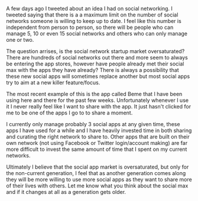 



A few days ago I tweeted about an idea I had on social networking. I tweeted saying that there is a a maximum limit on the number of social networks someone is willing to keep up to date. I feel like this number is independent from person to person, so there will be people who can manage 5, 10 or even 15 social networks and others who can only manage one or two.

The question arrises, is the social network startup market oversaturated? There are hundreds of social networks out there and more seem to always be entering the app stores, however have people already met their social max with the apps they have already? There is always a possibility that these new social apps will sometimes replace another but most social apps try to aim at a new killer feature/focus.

The most recent example of this is the app called Beme that I have been using here and there for the past few weeks. Unfortunately whenever I use it I never really feel like I want to share with the app. It just hasn't clicked for me to be one of the apps I go to to share a moment.

I currently only manage probably 3 social apps at any given time, these apps I have used for a while and I have heavily invested time in both sharing and curating the right network to share to. Other apps that are built on their own network (not using Facebook or Twitter login/account making) are far more difficult to invest the same amount of time that I spent on my current networks.

Ultimately I believe that the social app market is oversaturated, but only for the non-current generation, I feel that as another generation comes along they will be more willing to use more social apps as they want to share more of their lives with others. Let me know what you think about the social max and if it changes at all as a generation gets older.

